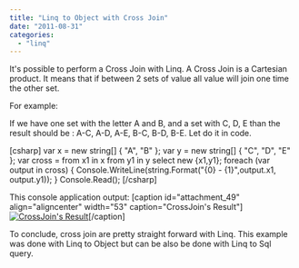 ```yaml
---
title: "Linq to Object with Cross Join"
date: "2011-08-31"
categories: 
  - "linq"
---
```


It's possible to perform a Cross Join with Linq. A Cross Join is a Cartesian product. It means that if between 2 sets of value all value will join one time the other set.

For example:

If we have one set with the letter A and B, and a set with C, D, E than the result should be : A-C, A-D, A-E, B-C, B-D, B-E. Let do it in code.

\[csharp\] var x = new string\[\] { "A", "B" }; var y = new string\[\] { "C", "D", "E" }; var cross = from x1 in x from y1 in y select new {x1,y1}; foreach (var output in cross) { Console.WriteLine(string.Format("{0} - {1}",output.x1, output.y1)); } Console.Read(); \[/csharp\]

This console application output: \[caption id="attachment\_49" align="aligncenter" width="53" caption="CrossJoin's Result"\][![CrossJoin's Result](http://patrickdesjardins.com/blog/wp-content/uploads/2011/08/crossjoin.png "CrossJoin's Result")](http://patrickdesjardins.com/blog/wp-content/uploads/2011/08/crossjoin.png)\[/caption\]

To conclude, cross join are pretty straight forward with Linq. This example was done with Linq to Object but can be also be done with Linq to Sql query.
